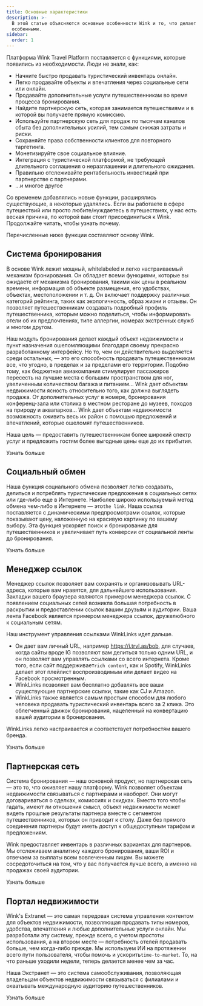 ```yaml
---
title: Основные характеристики
description: >-
  В этой статье объясняются основные особенности Wink и то, что делает нас
  особенными.
sidebar:
  order: 1
---
```


Платформа Wink Travel Platform поставляется с функциями, которые появились из необходимости. Люди не знали, как:

* Начните быстро продавать туристический инвентарь онлайн.
* Легко продавайте объекты и впечатления через социальные сети или онлайн.
* Продавайте дополнительные услуги путешественникам во время процесса бронирования.
* Найдите партнерскую сеть, которая занимается путешествиями и в которой вы получаете прямую комиссию.
* Используйте партнерскую сеть для продаж по тысячам каналов сбыта без дополнительных усилий, тем самым снижая затраты и риски.
* Сохраняйте права собственности клиентов для повторного таргетинга.
* Монетизируйте свое социальное влияние.
* Интеграция с туристической платформой, не требующей длительного соглашения о неразглашении и длительного ожидания.
* Правильно отслеживайте рентабельность инвестиций при партнерстве с партнерами.
* ...и многое другое

Со временем добавлялись новые функции, расширялись существующие, а некоторые удалялись. Если вы работаете в сфере путешествий или просто любите/нуждаетесь в путешествиях, у нас есть веская причина, по которой вам стоит присоединиться к Wink. Продолжайте читать, чтобы узнать почему.

Перечисленные ниже функции составляют основу Wink.

## Система бронирования

В основе Wink лежит мощный, whitelabeled и легко настраиваемый механизм бронирования. Он обладает всеми функциями, которые вы ожидаете от механизма бронирования, такими как цены в реальном времени, информация об объекте размещения, его удобствах, объектах, местоположении и т. д. Он включает поддержку различных категорий рейтинга, таких как экологичность, образ жизни и отзывы. Он позволяет путешественникам создавать подробный профиль путешественника, которым можно поделиться, чтобы информировать отели об их предпочтениях, типе аллергии, номерах экстренных служб и многом другом.

Наш модуль бронирования делает каждый объект недвижимости и пункт назначения ошеломляющими благодаря своему прекрасно разработанному интерфейсу. Но то, чем он действительно выделяется среди остальных, — это его способность продавать путешественникам все, что угодно, в пределах и за пределами его территории. Подобно тому, как бюджетная авиакомпания стимулирует пассажиров пересесть на лучшие места с большим пространством для ног, увеличенным количеством багажа и питанием... Wink дает объектам недвижимости ясность относительно того, как должна выглядеть продажа. От дополнительных услуг в номере, бронирования конференц-зала или столика в местном ресторане до музеев, походов на природу и аквапарков... Wink дает объектам недвижимости возможность оживить весь их район с помощью предложений и впечатлений, которые ошеломят путешественников.

Наша цель — предоставить путешественникам более широкий спектр услуг и предложить гостям более выгодные цены еще до их прибытия.

<LinkButton href="/booking-engine/in-a-nutshell">
  Узнать больше
</LinkButton>


## Социальный обмен

Наша функция социального обмена позволяет легко создавать, делиться и потреблять туристические предложения в социальных сетях или где-либо еще в Интернете. Наиболее широко используемый метод обмена чем-либо в Интернете — это`the link`. Наша ссылка поставляется с динамическими предпросмотрами ссылок, которые показывают цену, наложенную на красивую картинку по вашему выбору. Эта функция ускоряет поиск и бронирование для путешественников и увеличивает путь конверсии от социальной ленты до бронирования.

<LinkButton href="/studio/shareable-links">
  Узнать больше
</LinkButton>


## Менеджер ссылок

Менеджер ссылок позволяет вам сохранять и организовывать URL-адреса, которые вам нравятся, для дальнейшего использования. Закладки вашего браузера являются примером менеджера ссылок. С появлением социальных сетей возникла большая потребность в раскрытии и предоставлении ссылок вашим друзьям и аудитории. Ваша лента Facebook является примером менеджера ссылок, дружелюбного к социальным сетям.

Наш инструмент управления ссылками WinkLinks идет дальше.

* Он дает вам личный URL, например https://i.trvl.as/bob, для случаев, когда сайты вроде IG позволяют вам делиться только одним URL, и он позволяет вам управлять ссылками со всего интернета. Кроме того, если сайт поддерживает`rich content`, как и Spotify, WinkLinks делает этот плейлист воспроизводимым или делает видео на Facebook просмотренным.
* WinkLinks позволяет вам бесплатно добавлять все ваши существующие партнерские ссылки, такие как CJ и Amazon.
* WinkLinks также является самым простым способом для любого человека продавать туристический инвентарь всего за 2 клика. Это облегченный движок бронирования, нацеленный на конвертацию вашей аудитории в бронирования.

WinkLinks легко настраивается и соответствует потребностям вашего бренда.

<LinkButton href="/link-manager/wink-links">
  Узнать больше
</LinkButton>


## Партнерская сеть

Система бронирования — наш основной продукт, но партнерская сеть — это то, что оживляет нашу платформу. Wink позволяет объектам недвижимости связываться с партнерами и наоборот. Они могут договариваться о сделках, комиссиях и скидках. Вместо того чтобы гадать, имеют ли отношения смысл, объект недвижимости может видеть прошлые результаты партнера вместе с сегментом путешественников, которых он приводит к столу. Даже без прямого соединения партнеры будут иметь доступ к общедоступным тарифам и предложениям.

Wink предоставляет инвентарь в различных вариантах для партнеров. Мы отслеживаем аналитику каждого бронирования, ваши ROI и отвечаем за выплаты всем вовлеченным лицам. Вы можете сосредоточиться на том, что у вас получается лучше всего, а именно на продажах своей аудитории.

<LinkButton href="/studio/what-is-studio">
  Узнать больше
</LinkButton>


## Портал недвижимости

Wink's Extranet — это самая передовая система управления контентом для объектов недвижимости, позволяющая продавать типы номеров, удобства, впечатления и любые дополнительные услуги онлайн. Мы разработали эту систему, прежде всего, с учетом простоты использования, а на втором месте — потребность отелей продавать больше, чем когда-либо прежде. Мы используем ИИ на протяжении всего пути пользователя, чтобы помочь и ускорить`time-to-market`. То, на что раньше уходили недели, теперь делается менее чем за час.

Наша Экстранет — это система самообслуживания, позволяющая владельцам объектов недвижимости связываться с филиалами и охватывать международную аудиторию путешественников.

<LinkButton href="/extranet/what-is-extranet">
  Узнать больше
</LinkButton>

